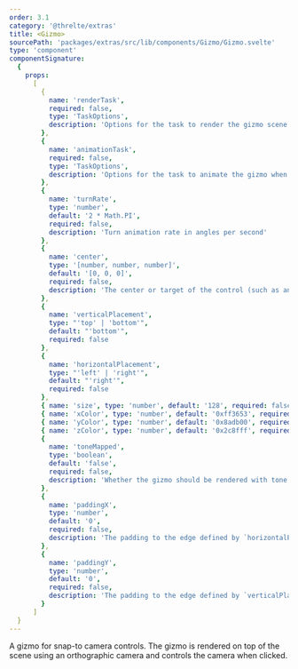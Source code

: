 ```yaml
---
order: 3.1
category: '@threlte/extras'
title: <Gizmo>
sourcePath: 'packages/extras/src/lib/components/Gizmo/Gizmo.svelte'
type: 'component'
componentSignature:
  {
    props:
      [
        {
          name: 'renderTask',
          required: false,
          type: 'TaskOptions',
          description: 'Options for the task to render the gizmo scene in the viewport. By default, this happens after the `autoRenderTask`.'
        },
        {
          name: 'animationTask',
          required: false,
          type: 'TaskOptions',
          description: 'Options for the task to animate the gizmo when the user clicks one of the handles. By default, this task is added to the `mainStage`.'
        },
        {
          name: 'turnRate',
          type: 'number',
          default: '2 * Math.PI',
          required: false,
          description: 'Turn animation rate in angles per second'
        },
        {
          name: 'center',
          type: '[number, number, number]',
          default: '[0, 0, 0]',
          required: false,
          description: 'The center or target of the control (such as an orbit controller), if it exists.'
        },
        {
          name: 'verticalPlacement',
          type: "'top' | 'bottom'",
          default: "'bottom'",
          required: false
        },
        {
          name: 'horizontalPlacement',
          type: "'left' | 'right'",
          default: "'right'",
          required: false
        },
        { name: 'size', type: 'number', default: '128', required: false },
        { name: 'xColor', type: 'number', default: '0xff3653', required: false },
        { name: 'yColor', type: 'number', default: '0x8adb00', required: false },
        { name: 'zColor', type: 'number', default: '0x2c8fff', required: false },
        {
          name: 'toneMapped',
          type: 'boolean',
          default: 'false',
          required: false,
          description: 'Whether the gizmo should be rendered with tone mapping applied. If set to `true`, the tone mapping declared on `<Canvas>` is used.'
        },
        {
          name: 'paddingX',
          type: 'number',
          default: '0',
          required: false,
          description: 'The padding to the edge defined by `horizontalPlacement`.'
        },
        {
          name: 'paddingY',
          type: 'number',
          default: '0',
          required: false,
          description: 'The padding to the edge defined by `verticalPlacement`.'
        }
      ]
  }
---
```



A gizmo for snap-to camera controls. The gizmo is rendered on top of the scene using an orthographic camera and controls the camera when clicked.

<Example path="extras/gizmo" />
